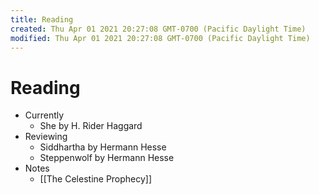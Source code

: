 ```yaml
---
title: Reading
created: Thu Apr 01 2021 20:27:08 GMT-0700 (Pacific Daylight Time)
modified: Thu Apr 01 2021 20:27:08 GMT-0700 (Pacific Daylight Time)
---
```

# Reading

- Currently
  - She by H. Rider Haggard
- Reviewing
  - Siddhartha by Hermann Hesse
  - Steppenwolf by Hermann Hesse
- Notes
  - [[The Celestine Prophecy]]
